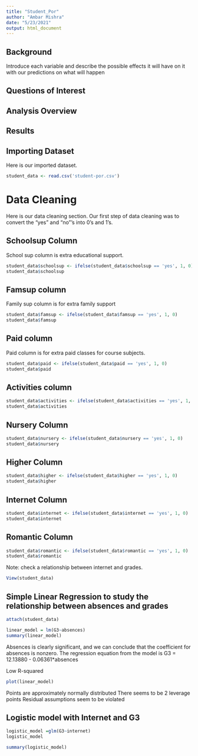 ```yaml
---
title: "Student_Por"
author: "Ambar Mishra"
date: "5/23/2021"
output: html_document
---
```



## Background

Introduce each variable and describe the possible effects it will have on it with our predictions on what will happen

## Questions of Interest

## Analysis Overview

## Results

## Importing Dataset

Here is our imported dataset.

```r
student_data <- read.csv('student-por.csv')
```

# Data Cleaning

Here is our data cleaning section. Our first step of data cleaning was to convert the "yes" and "no"'s into 0's and 1's. 


## Schoolsup Column 

School sup column is extra educational support. 

```r
student_data$schoolsup <- ifelse(student_data$schoolsup == 'yes', 1, 0)
student_data$schoolsup
```

## Famsup column

Family sup column is for extra family support

```r
student_data$famsup <- ifelse(student_data$famsup == 'yes', 1, 0)
student_data$famsup
```


## Paid column

Paid column is for extra paid classes for course subjects. 

```r
student_data$paid <- ifelse(student_data$paid == 'yes', 1, 0)
student_data$paid
```


## Activities column

```r
student_data$activities <- ifelse(student_data$activities == 'yes', 1, 0)
student_data$activities
```

## Nursery Column

```r
student_data$nursery <- ifelse(student_data$nursery == 'yes', 1, 0)
student_data$nursery
```

## Higher Column

```r
student_data$higher <- ifelse(student_data$higher == 'yes', 1, 0)
student_data$higher
```

## Internet Column 

```r
student_data$internet <- ifelse(student_data$internet == 'yes', 1, 0)
student_data$internet
```

## Romantic Column

```r
student_data$romantic <- ifelse(student_data$romantic == 'yes', 1, 0)
student_data$romantic
```

Note: check a relationship between internet and grades. 

```r
View(student_data)
```


## Simple Linear Regression to study the relationship between absences and grades

```r
attach(student_data)
```

```r
linear_model = lm(G3~absences)
summary(linear_model)
```

Absences is clearly significant, and we can conclude that the coefficient for absences is nonzero. The regression equation from the model is G3 = 12.13880 - 0.06361*absences

Low R-squared





```r
plot(linear_model)
```

Points are approximately normally distributed
There seems to be 2 leverage points
Residual assumptions seem to be violated

## Logistic model with Internet and G3

```r
logistic_model =glm(G3~internet)
logistic_model
```

```r
summary(logistic_model)
```




